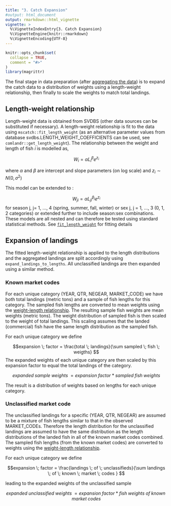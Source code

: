 ```yaml
---
title: "3. Catch Expansion"
#output: html_document
output: rmarkdown::html_vignette
vignette: >
  %\VignetteIndexEntry{3. Catch Expansion}
  %\VignetteEngine{knitr::rmarkdown}
  %\VignetteEncoding{UTF-8}
---
```


```r
knitr::opts_chunk$set(
  collapse = TRUE,
  comment = "#>"
)
library(magrittr)
```

The final stage in data preparation (after [aggregating the data](2aggregationRules.html)) is to expand the catch data to a distribution of weights using a length-weight relationship, then finally to scale the weights to match total landings.

## Length-weight relationship {#len-weight}

Length-weight data is obtained from SVDBS (other data sources can be substituted if necessary). A length-weight relationship is fit to the data using `mscatch::fit_length_weight` (as an alternative parameter values from database svdbs.LENGTH_WEIGHT_COEFFICIENTS can be used, see `comlandr::get_length_weight`). The relationship between the weight and length of fish *i* is modelled as,

$$ W_i = \alpha L_i ^ \beta e^{z_i}$$


where $\alpha$ and $\beta$ are intercept and slope parameters (on log scale) and $z_i \sim N(0,\sigma^2)$ 

This model can be extended to :

$$ W_{ji} = \alpha L_{ji} ^ {\beta_j} e^{z_i} $$
for season j, j= 1, ..., 4 (spring, summer, fall, winter) or sex j, j = 1, ..., 3 (0, 1, 2 categories) or extended further to include season:sex combinations. These models are all nested and can therefore be tested using standard statistical methods. See [`fit_length_weight`](../reference/fit_length_weight.html) for fitting details

## Expansion of landings

The fitted length-weight relationship is applied to the length distributions and the aggregated landings are split accordingly using `expand_landings_to_lengths`. All unclassified landings are then expanded using a similar method. 


### Known market codes

For each unique category (YEAR, QTR, NEGEAR, MARKET_CODE) we have both total landings (metric tons) and a sample of fish lengths for this category. The sampled fish lengths are converted to mean weights using the [weight-length relationship](#len-weight). The resulting sample fish weights are mean weights (metric tons). The weight distribution of sampled fish is then scaled to the weight of total landings. This scaling assumes that the landed (commercial) fish have the same length distribution as the sampled fish.

For each unique category we define 

$$expansion \; factor = \frac{total \; landings}{\sum sampled \; fish \; weigths} $$
The expanded weights of each unique category are then scaled by this expansion factor to equal the total landings of the category.

$$expanded \; sample\; weights \; = expansion \; factor \;*\; sampled \; fish \; weights$$

The result is a distribution of weights based on lengths for each unique category.

### Unclassified market code

The unclassified landings for a specific (YEAR, QTR, NEGEAR) are assumed to be a mixture of fish lengths similar to that in the observed MARKET_CODEs. Therefore the length distribution for the unclassified landings are assumed to have the same distribution as the length distributions of the landed fish in all of the known market codes combined. The sampled fish lengths (from the known market codes) are converted to weights using the [weight-length relationship](#len-weight). 

For each unique category we define

$$expansion \; factor = \frac{landings \; of \; unclassifieds}{\sum landings \; of \; known \; market \; codes  } $$

leading to the expanded weights of the unclassified sample

$$expanded \; unclassified\; weights \; = expansion \; factor \;*\; fish \; weights \; of \; known \; market \; codes$$


